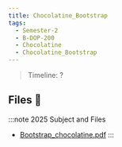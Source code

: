 ```yaml
---
title: Chocolatine_Bootstrap
tags:
  - Semester-2
  - B-DOP-200
  - Chocolatine
  - Chocolatine_Bootstrap
---
```

> Timeline: ?


## Files 📂

:::note 2025 Subject and Files
- [Bootstrap_chocolatine.pdf](https://github.com/Studio-17/Epitech-Subjects/raw/main/Semester-2/B-DOP-200/Chocolatine/Chocolatine_Bootstrap/Bootstrap_chocolatine.pdf)
:::

